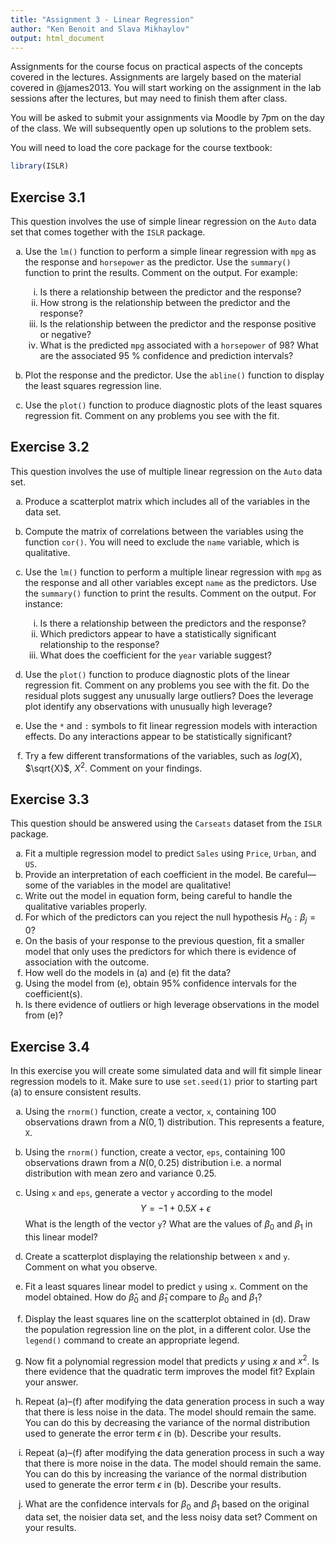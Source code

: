 ```yaml
---
title: "Assignment 3 - Linear Regression"
author: "Ken Benoit and Slava Mikhaylov"
output: html_document
---
```


Assignments for the course focus on practical aspects of the concepts covered in the lectures. Assignments are largely based on the material covered in @james2013. You will start working on the assignment in the lab sessions after the lectures, but may need to finish them after class.

You will be asked to submit your assignments via Moodle by 7pm on the day of the class. We will subsequently open up solutions to the problem sets. 


You will need to load the core package for the course textbook:
```r
library(ISLR)
```


## Exercise 3.1

This question involves the use of simple linear regression on the `Auto` data set that comes together with the `ISLR` package.

(a) Use the `lm()` function to perform a simple linear regression with `mpg` as the response and `horsepower` as the predictor. Use the `summary()` function to print the results. Comment on the output. For example:

    i. Is there a relationship between the predictor and the response?
    ii. How strong is the relationship between the predictor and the response?
    iii. Is the relationship between the predictor and the response positive or negative?
    iv. What is the predicted `mpg` associated with a `horsepower` of 98? What are the associated 95 % confidence and prediction intervals?

(b) Plot the response and the predictor. Use the `abline()` function to display the least squares regression line.

(c) Use the `plot()` function to produce diagnostic plots of the least squares regression fit. Comment on any problems you see with the fit.


## Exercise 3.2

This question involves the use of multiple linear regression on the `Auto` data set.

(a) Produce a scatterplot matrix which includes all of the variables in the data set.
(b) Compute the matrix of correlations between the variables using the function `cor()`. You will need to exclude the `name` variable, which is qualitative.
(c) Use the `lm()` function to perform a multiple linear regression with `mpg` as the response and all other variables except `name` as the predictors. Use the `summary()` function to print the results. Comment on the output. For instance:

    i. Is there a relationship between the predictors and the response?
    ii. Which predictors appear to have a statistically significant relationship to the response?
    iii. What does the coefficient for the `year` variable suggest?

(d) Use the `plot()` function to produce diagnostic plots of the linear regression fit. Comment on any problems you see with the fit. Do the residual plots suggest any unusually large outliers? Does the leverage plot identify any observations with unusually high leverage?
(e) Use the `*` and `:` symbols to fit linear regression models with interaction effects. Do any interactions appear to be statistically significant?
(f) Try a few different transformations of the variables, such as $log(X)$, $\sqrt{X}$, $X^2$. Comment on your findings.


## Exercise 3.3

This question should be answered using the `Carseats` dataset from the `ISLR` package.

(a) Fit a multiple regression model to predict `Sales` using `Price`,
`Urban`, and `US`.
(b) Provide an interpretation of each coefficient in the model. Be
careful—some of the variables in the model are qualitative!
(c) Write out the model in equation form, being careful to handle the qualitative variables properly.
(d) For which of the predictors can you reject the null hypothesis $H_0 : \beta_j =0$?
(e) On the basis of your response to the previous question, fit a smaller model that only uses the predictors for which there is evidence of association with the outcome.
(f) How well do the models in (a) and (e) fit the data?
(g) Using the model from (e), obtain 95% confidence intervals for the coefficient(s).
(h) Is there evidence of outliers or high leverage observations in the model from (e)?


## Exercise 3.4

In this exercise you will create some simulated data and will fit simple linear regression models to it. Make sure to use `set.seed(1)` prior to starting part (a) to ensure consistent results.

(a) Using the `rnorm()` function, create a vector, `x`, containing 100 observations drawn from a $N(0,1)$ distribution. This represents a feature, `X`.

(b) Using the `rnorm()` function, create a vector, `eps`, containing 100 observations drawn from a $N(0,0.25)$ distribution i.e. a normal distribution with mean zero and variance 0.25.

(c) Using `x` and `eps`, generate a vector `y` according to the model
$$Y =−1+0.5X+\epsilon$$
What is the length of the vector `y`? What are the values of $\beta_0$ and $\beta_1$ in this linear model?

(d) Create a scatterplot displaying the relationship between `x` and `y`. Comment on what you observe.

(e) Fit a least squares linear model to predict `y` using `x`. Comment on the model obtained. How do $\hat{\beta}_0$ and $\hat{\beta}_1$ compare to $\beta_0$ and $\beta_1$?

(f) Display the least squares line on the scatterplot obtained in (d). Draw the population regression line on the plot, in a different color. Use the `legend()` command to create an appropriate legend.

(g) Now fit a polynomial regression model that predicts $y$ using $x$ and $x^2$. Is there evidence that the quadratic term improves the model fit? Explain your answer.

(h) Repeat (a)–(f) after modifying the data generation process in such a way that there is less noise in the data. The model should remain the same. You can do this by decreasing the variance of the normal distribution used to generate the error term $\epsilon$ in (b). Describe your results.

(i) Repeat (a)–(f) after modifying the data generation process in such a way that there is more noise in the data. The model should remain the same. You can do this by increasing the variance of the normal distribution used to generate the error term $\epsilon$ in (b). Describe your results.

(j) What are the confidence intervals for $\beta_0$ and $\beta_1$ based on the original data set, the noisier data set, and the less noisy data set? Comment on your results.

